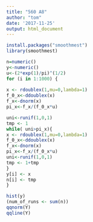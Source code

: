 ```yaml
---
title: "560 A8"
author: "tom"
date: '2017-11-25'
output: html_document
---
```

```r
install.packages("smoothmest")
library(smoothmest)
```



```r
n=numeric()
y<-numeric()
u<-(2*exp(1)/pi)^(1/2)
for (i in 1:1000) {
  
x <- rdoublex(1,mu=0,lambda=1)
f_0_x<-ddoublex(x)
f_x<-dnorm(x)
pi_x<-f_x/(f_0_x*u)

uni<-runif(1,0,1)
tmp <- 1
while( uni>pi_x){
x <- rdoublex(1,mu=0,lambda=1)
f_0_x<-ddoublex(x)
f_x<-dnorm(x)
pi_x<-f_x/(f_0_x*u)
uni<-runif(1,0,1)
tmp <- 1+tmp
}
y[i] <- x  
n[i] <- tmp
}

hist(y)
(num_of_runs <- sum(n))
qqnorm(Y)
qqline(Y)
```



